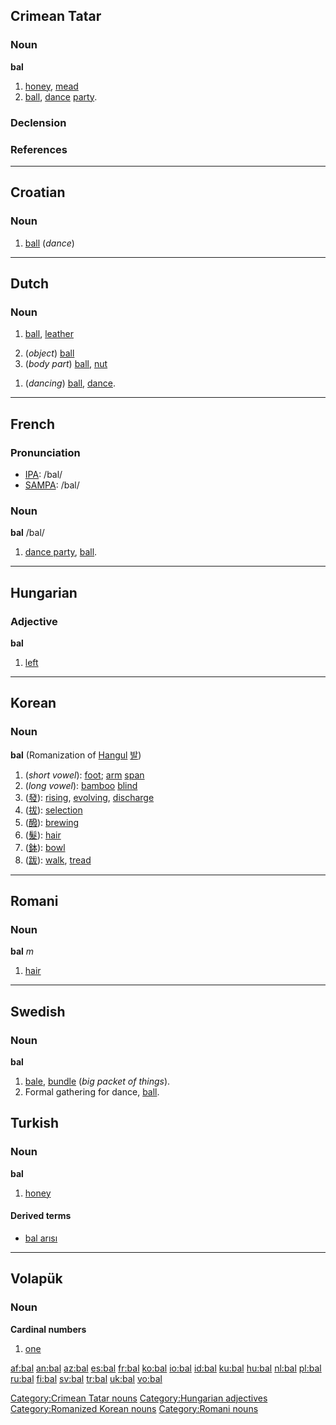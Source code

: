 {{see|bál|bål|baḻ|ball|Ball}}

==Crimean Tatar==

===Noun===
'''bal'''
# [[honey]], [[mead]]
# [[ball]], [[dance]] [[party]]. 

===Declension===
{{crh-latin-noun|nıñ|ga|nı|da|dan}}

===References===
{{R:Useinov-Mireev 2002}}

[[Category:Crimean Tatar nouns]]

----

==Croatian==

===Noun===
{{hr-noun|m}}

# [[ball]] (''dance'')

----

==Dutch==

===Noun===
{{nl-noun|g=m|ballen|balletje}}

# {{sports}} [[ball]], [[leather]]
# (''object'') [[ball]]
# (''body part'') [[ball]], [[nut]]

{{nl-noun|g=n|bals|balletje}}

# (''dancing'') [[ball]], [[dance]].

----

==French==

===Pronunciation===
*[[w:IPA|IPA]]: /bal/
*[[w:SAMPA|SAMPA]]: /bal/

===Noun===
{{fr-infl-noun|sm=bal|sf=bale|pm=bals|pf=bales|smp=bal|sfp=bal|pmp=bal|pfp=bal}}
'''bal''' /bal/ {{m}}
# [[dance party]], [[ball]].

----

==Hungarian==

===Adjective===
'''bal'''
# [[left]]

[[Category:Hungarian adjectives]]

----

==Korean==

===Noun===
'''bal''' (Romanization of [[w:Hangul|Hangul]] [[발]])

# (''short vowel''): [[foot]]; [[arm]] [[span]]
# (''long vowel''): [[bamboo]] [[blind]]
# ([[發]]): [[rising]], [[evolving]], [[discharge]] 
# ([[拔]]): [[selection]] 
# ([[醱]]): [[brew]]ing 
# ([[髮]]): [[hair]]
# ([[鉢]]): [[bowl]]
# ([[跋]]): [[walk]], [[tread]] 

[[Category:Romanized Korean nouns]]

----

==Romani==
===Noun===
'''bal''' ''m''

# [[hair]]

[[Category:Romani nouns]]

----

==Swedish==
===Noun===
{{sv-noun-reg-ar|definition=1}}
{{sv-noun-reg-er|definition=2}}
'''bal''' {{c}}

# [[bale]], [[bundle]] (''big packet of things'').
# Formal gathering for dance, [[ball]].

==Turkish==

===Noun===
'''bal'''
# [[honey]]

====Derived terms====
*[[bal arısı]]

----

==Volapük==

===Noun===
'''Cardinal numbers'''
# [[one]]

[[af:bal]]
[[an:bal]]
[[az:bal]]
[[es:bal]]
[[fr:bal]]
[[ko:bal]]
[[io:bal]]
[[id:bal]]
[[ku:bal]]
[[hu:bal]]
[[nl:bal]]
[[pl:bal]]
[[ru:bal]]
[[fi:bal]]
[[sv:bal]]
[[tr:bal]]
[[uk:bal]]
[[vo:bal]]